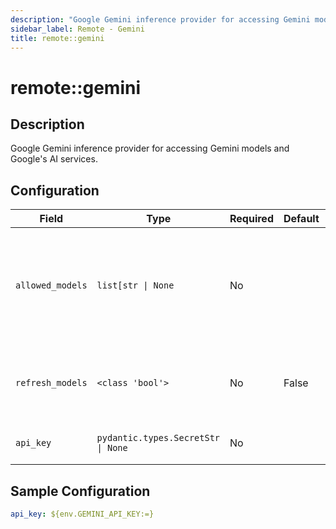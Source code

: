```yaml
---
description: "Google Gemini inference provider for accessing Gemini models and Google's AI services."
sidebar_label: Remote - Gemini
title: remote::gemini
---
```


# remote::gemini

## Description

Google Gemini inference provider for accessing Gemini models and Google's AI services.

## Configuration

| Field | Type | Required | Default | Description |
|-------|------|----------|---------|-------------|
| `allowed_models` | `list[str \| None` | No |  | List of models that should be registered with the model registry. If None, all models are allowed. |
| `refresh_models` | `<class 'bool'>` | No | False | Whether to refresh models periodically from the provider |
| `api_key` | `pydantic.types.SecretStr \| None` | No |  | Authentication credential for the provider |

## Sample Configuration

```yaml
api_key: ${env.GEMINI_API_KEY:=}
```

